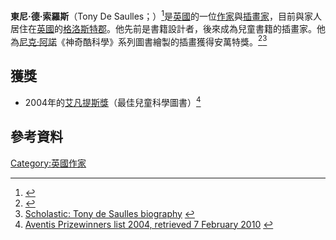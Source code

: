 '''東尼·德·索羅斯'''（Tony De Saulles；{{bd|1958年||||catIdx=S}}）<ref>{{Cite web |url=http://book.sina.com.cn/news/c/2010-10-27/0010279170.shtml |title=北京少年儿童出版社《可怕的科学》活动背景 |date=2010-10-27 |access-date=2018-02-16 |archive-date=2018-02-17 |archive-url=https://web.archive.org/web/20180217024025/http://book.sina.com.cn/news/c/2010-10-27/0010279170.shtml |dead-url=no }}</ref>是[[英國|英國]]的一位[[作家|作家]]與[[插畫家|插畫家]]，目前與家人居住在[[英國|英國]]的[[格洛斯特郡|格洛斯特郡]]。他先前是書籍設計者，後來成為兒童書籍的插畫家。他為[[尼克·阿諾|尼克·阿諾]]《神奇酷科學》系列圖書繪製的插畫獲得安萬特獎。<ref>{{Cite web |url=http://www.tonydesaulles.co.uk/ |title=Author website |access-date=2011-11-09 |archive-date=2017-10-12 |archive-url=https://web.archive.org/web/20171012024956/http://www.tonydesaulles.co.uk/ |dead-url=no }}</ref><ref>[http://www.horrible-science.co.uk/creators Scholastic: Tony de Saulles biography] {{webarchive|url=https://archive.is/20120802084731/http://www.horrible-science.co.uk/creators |date=2012-08-02 }}</ref>

==獲獎==
* 2004年的[[皇家科學圖書社會獎|艾凡提斯獎]]（最佳兒童科學圖書）<ref>[http://www.popularscience.co.uk/aventis2004.htm Aventis Prizewinners list 2004, retrieved 7 February 2010] {{webarchive|url=https://web.archive.org/web/20150924075722/http://www.popularscience.co.uk/aventis2004.htm |date=2015年9月24日 }}</ref>

== 參考資料 ==
{{Reflist}}

{{Authority control}}
{{DEFAULTSORT:De Saulles, Tony}}

[[Category:英國作家|Category:英國作家]]

{{writer-stub}}